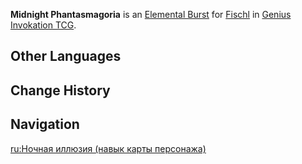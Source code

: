 {{About|the Character Card Skill for [[Genius Invokation TCG]]|the Playable Character Talent|Midnight Phantasmagoria}}
{{Genius Invokation TCG Skill Infobox
|title      = Midnight Phantasmagoria
|image      = Midnight Phantasmagoria Character Card Skill.png
|type       = Elemental Burst
|character  = Fischl
|element    = Electro
|matching   = 3
|energy     = 3
|effect     = Deals 4 {{Color|Electro DMG}}, deals 2 '''Piercing DMG''' to all opposing characters on standby.
|order      = 3
}}
'''Midnight Phantasmagoria''' is an [[Character Card Elemental Burst|Elemental Burst]] for [[Fischl (Character Card)|Fischl]] in [[Genius Invokation TCG]].

==Other Languages==
{{Transclude|Midnight Phantasmagoria|Other Languages}}

==Change History==
{{Change History|3.3}}

==Navigation==
{{Genius Invokation TCG Skill Navbox|Fischl}}

[[ru:Ночная иллюзия (навык карты персонажа)]]